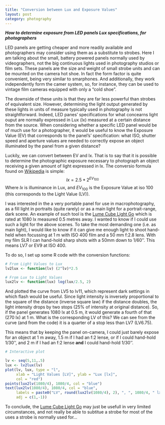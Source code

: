 ```yaml
---
title: "Conversion between Lux and Exposure Values"
layout: post
category: photography
---
```


***How to determine exposure from LED panels Lux specifications, for photographers***

LED panels are getting cheaper and more readily available and photographers may consider using them as a substitute to strobes. Here I am talking about the small, battery powered panels normally used by videographers, not the big continuous lights used in photography studios or film sets. These panels are the size and weight of small strobe units and can be mounted on the camera hot shoe. In fact the form factor is quite convenient, being very similar to smarphones. And additionally, they work independently form the camer system, so, for instance, they can be used to vintage film cameras equipped with only a "cold shoe".

The downside of these units is that they are far less powerful than strobes of equivalent size. However, determining the light output generated by these lights in units of measure typically used in photography is not straightforward. Indeed, LED panes' specifications for what concearns light ouput are normally expressed in Lux (lx) measured at a certain distance from the source. When considering whether a specific LED panel would be of much use for a photographer, it would be useful to know the  Exposure Value (EV) that corresponds to the panel's' specification: what ISO, shutter speed and aperture values are needed to correctly expose an object illuminated by the panel from a given distance?

Luckily, we can convert between EV and lx. That is to say that it is possible to determine the photographic exposure necessary to photograph an object receiving a given amount of light expressed in lx. The conversio formula found on [Wikipedia](http://en.wikipedia.org/wiki/Exposure_value#EV_as_a_measure_of_luminance_and_illuminance) is simple:
$$lx=2.5 * 2^{EV_{100}}$$
Where $lx$ is illuminance in Lux, and $EV_{100}$ is the Exposure Value at iso 100 (this corresponds to the Light Value (LV)).

I was interested in the a very portable panel for use in macrophotography, as a fill light in portraits (quite rarely) or as a main light for a portrait-range, dark scene. An example of such tool is the [Lume Cube Light Go](https://lumecube.com/products/panel-go) which is rated at 1080 lx measured 0.5 metres away. I wanted to know if I could use such a light for the above scenes. To take the most demanding one (i.e. as main light), I would like to know if it can give me enough light to shoot hand-held when focussing at 1 m with ISO 400 film and a 50 mm f:2.8 lens. With my film SLR I can hand-hold sharp shots with a 50mm down to 1/60''. This means LV7 or EV9 at ISO 400.

To do so, I set up some R code with the conversion functions:

```r

# From Light Values to Lux
lv2lux <- function(lv) (2^lv)*2.5  

# From Lux to Light Values
lux2lv <- function(lux) log(lux/2.5, 2)

```

And plotted the curve from LV5 to lv11, which represent dark settings in which flash would be useful. Since light intensity is inversely proportional to the square of the distance (inverse square law) if the distance doubles, the light intensity drops by two stops (25% of intensity at original distance). So, if the panel generates 1080 lx at 0.5 m, it would generate a fourth of that (270 lx) at 1 m. What is the corresponding LV of this? We can see from the curve (and from the code) it is a quarter of a stop less than LV7 (LV6.75).

This means that by keeping the panel on-camera, I could just barely expose for an object at 1 m away, 1.5 m if I had an f:2 lense, or if I could hand-hold 1/30'', and 2 m if I had an f:2 lense **and** I could hand-hold 1/30''.

```r

# Interactive plot

lv <- seq(5,11,.5)
lux <- lv2lux(lv)
plot(lv, lux, type = "l",
     xlab = "Light Values [LV]", ylab = "Lux [lx]",
     col = "red")
points(lux2lv(1080/4), 1080/4, col = "blue")
text(lux2lv(1080/4), 1080/4, col = "blue",
     labels = paste0("LV", round(lux2lv(1080/4), 2), ", ", 1080/4, " lx"),
     adj = c(1,-1))
```
To conclude, the [Lume Cube Light Go](https://lumecube.com/products/panel-go) may just be usefull in very limited circumstances, and not really be able to subtitue a strobe for most of the uses a strobe is normally used for...